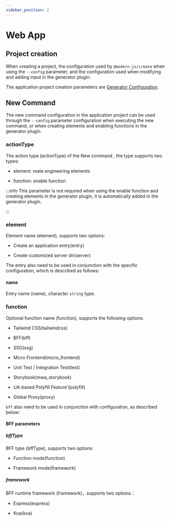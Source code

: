 ```yaml
---
sidebar_position: 2
---
```


# Web App

## Project creation

When creating a project, the configuration used by `@modern-js/create` when using the `--config` parameter, and the configuration used when modifying and adding input in the generator plugin.

The application project creation parameters are [Generator Configuration](/guides/topic-detail/generator/config/common).

## New Command

The new command configuration in the application project can be used through the `--config` parameter configuration when executing the new command, or when creating elements and enabling functions in the generator plugin.

### actionType

The action type (actionType) of the New command , the type supports two types:

- element: reate engineering elements

- function: enable function

:::info
This parameter is not required when using the enable function and creating elements in the generator plugin, it is automatically added in the generator plugin.

:::

### element

Element name (element), supports two options:

- Create an application entry(entry)

- Create customized server dir(server)

The entry also need to be used in conjunction with the specific configuration, which is described as follows:

#### name

Entry name (name), character `string` type.

### function

Optional function name (function), supports the following options:

- Tailwind CSS(tailwindcss)

- BFF(bff)

- SSG(ssg)

- Micro Frontend(micro_frontend)

- Unit Test / Integration Test(test)

- Storybook(mwa_storybook)

- UA-based Polyfill Feature'(polyfill)

- Global Proxy(proxy)

`bff` also need to be used in conjunction with configuration, as described below:

#### BFF parameters

##### bffType

BFF type (bffType), supports two options:

- Function mode(function)

- Framework mode(framework)

##### framework

BFF runtime framework (framework)，supports two options：

- Express(express)

- Koa(koa)
